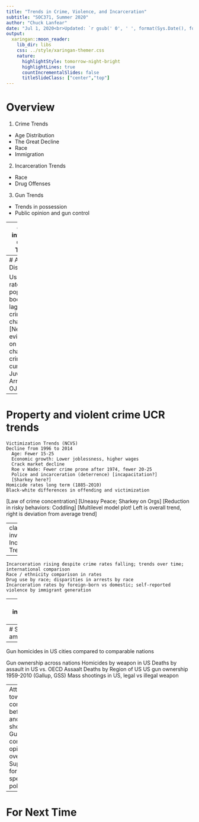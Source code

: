 ```yaml
---
title: "Trends in Crime, Violence, and Incarceration"
subtitle: "SOC371, Summer 2020"
author: "Chuck Lanfear"
date: "Jul 1, 2020<br>Updated: `r gsub(' 0', ' ', format(Sys.Date(), format='%b %d, %Y'))`"
output:
  xaringan::moon_reader:
    lib_dir: libs
    css: ../style/xaringan-themer.css
    nature:
      highlightStyle: tomorrow-night-bright
      highlightLines: true
      countIncrementalSlides: false
      titleSlideClass: ["center","top"]
---
```


# Overview

1. Crime Trends

* Age Distribution
* The Great Decline
* Race
* Immigration

2. Incarceration Trends

* Race
* Drug Offenses

3. Gun Trends

* Trends in possession
* Public opinion and gun control

---
class: inverse
#  Crime Trends

---
# Age Distribution
      
Us birth rates--population booms, lagged crime changes
[New evidence on changing crime curve: Juvenile Arrests, OJJDP]

---
# Property and violent crime UCR trends
    Victimization Trends (NCVS)
    Decline from 1996 to 2014
      Age: Fewer 15-25
      Economic growth: Lower joblessness, higher wages
      Crack market decline
      Roe v Wade: Fewer crime prone after 1974, fewer 20-25
      Police and incarceration (deterrence) [incapacitation?]
      [Sharkey here?]
    Homicide rates long term (1885-2010)
    Black-white differences in offending and victimization

[Law of crime concentration]
[Uneasy Peace; Sharkey on Orgs]
[Reduction in risky behaviors: Coddling]
[Multilevel model plot! Left is overall trend, right is deviation from average trend]

---
class: inverse
# Incarceration Trends

---

    Incarceration rising despite crime rates falling; trends over time; international comparison
    Race / ethnicity comparison in rates
    Drug use by race; disparities in arrests by race
    Incarceration rates by foreign-born vs domestic; self-reported violence by immigrant generation

---
class: inverse
# Guns

---
# Second amendment

---
Gun homicides in US cities compared to comparable nations

Gun ownership across nations
Homicides by weapon in US
Deaths by assault in US vs. OECD
Assaalt Deaths by Region of US
US gun ownership 1959-2010 (Gallup, GSS)
Mass shootings in US, legal vs illegal weapon

---
Attitudes toward control before and after shootings
Gun control opinions over time
Support for specific policies
    
---
# For Next Time